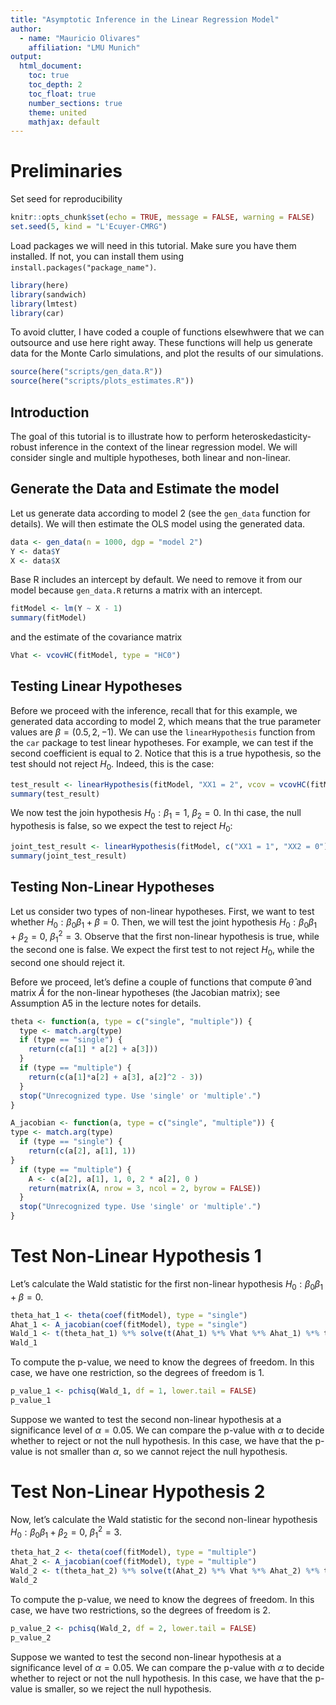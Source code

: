 ```yaml
---
title: "Asymptotic Inference in the Linear Regression Model"
author:
  - name: "Mauricio Olivares"
    affiliation: "LMU Munich"
output: 
  html_document:
    toc: true
    toc_depth: 2
    toc_float: true
    number_sections: true
    theme: united
    mathjax: default
---
```


# Preliminaries

Set seed for reproducibility
```r
knitr::opts_chunk$set(echo = TRUE, message = FALSE, warning = FALSE)
set.seed(5, kind = "L'Ecuyer-CMRG")
```

Load packages we will need in this tutorial. Make sure you have them installed. If not, you can install them using `install.packages("package_name")`.
```r
library(here)
library(sandwich)
library(lmtest)
library(car)
```

To avoid clutter, I have coded a couple of functions elsewhwere that we can outsource and use here right away. These functions will help us generate data for the Monte Carlo simulations, and plot the results of our simulations.
```r

source(here("scripts/gen_data.R"))
source(here("scripts/plots_estimates.R"))
```

## Introduction

The goal of this tutorial is to illustrate how to perform heteroskedasticity-robust inference in the context of the linear regression model. We will consider single and multiple hypotheses, both linear and non-linear.

## Generate the Data and Estimate the model

Let us generate data according to model 2 (see the `gen_data` function for details). We will then estimate the OLS model using the generated data.

```r
data <- gen_data(n = 1000, dgp = "model 2")
Y <- data$Y
X <- data$X
```

Base R includes an intercept by default. We need to remove it from our model because `gen_data.R` returns a matrix with an intercept.

```r
fitModel <- lm(Y ~ X - 1)
summary(fitModel)
```
and the estimate of the covariance matrix
```r
Vhat <- vcovHC(fitModel, type = "HC0")
```

## Testing Linear Hypotheses

Before we proceed with the inference, recall that for this example, we generated data according to model 2, which means that the true parameter values are $\beta=(0.5,2,-1)$.
We can use the `linearHypothesis` function from the `car` package to test linear hypotheses. For example, we can test if the second coefficient is equal to 2. Notice that this is a true hypothesis, so the test should not reject $H_0$. Indeed, this is the case:
```r
test_result <- linearHypothesis(fitModel, "XX1 = 2", vcov = vcovHC(fitModel, type = "HC0"), test = "Chisq")
summary(test_result)
```
We now test the join hypothesis $H_0: \beta_1=1,\:\beta_2=0$. In thi case, the null hypothesis is false, so we expect the test to reject $H_0$:
```r
joint_test_result <- linearHypothesis(fitModel, c("XX1 = 1", "XX2 = 0"), vcov = vcovHC(fitModel, type = "HC0"), test = "Chisq")
summary(joint_test_result)
```
## Testing Non-Linear Hypotheses

Let us consider two types of non-linear hypotheses. First, we want to test whether $H_0: \beta_0\beta_1+\beta=0$. Then, we will test the joint hypothesis $H_0: \beta_0\beta_1+\beta_2=0,\:\beta_1^2=3$. Observe that the first non-linear hypothesis is true, while the second one is false. We expect the first test to not reject $H_0$, while the second one should reject it.

Before we proceed, let's define a couple of functions that compute $\hat{\theta}$ and matrix $\hat{A}$ for the non-linear hypotheses (the Jacobian matrix); see Assumption A5 in the lecture notes for details.
```r
theta <- function(a, type = c("single", "multiple")) {
  type <- match.arg(type)
  if (type == "single") {
    return(c(a[1] * a[2] + a[3]))
  }
  if (type == "multiple") {
    return(c(a[1]*a[2] + a[3], a[2]^2 - 3))
  }
  stop("Unrecognized type. Use 'single' or 'multiple'.")
}

A_jacobian <- function(a, type = c("single", "multiple")) {
type <- match.arg(type)
  if (type == "single") {
    return(c(a[2], a[1], 1))
}
  if (type == "multiple") {
    A <- c(a[2], a[1], 1, 0, 2 * a[2], 0 )
    return(matrix(A, nrow = 3, ncol = 2, byrow = FALSE))
  }
  stop("Unrecognized type. Use 'single' or 'multiple'.")
}
```

# Test Non-Linear Hypothesis 1

Let's calculate the Wald statistic for the first non-linear hypothesis $H_0: \beta_0\beta_1+\beta=0$.
```r
theta_hat_1 <- theta(coef(fitModel), type = "single")
Ahat_1 <- A_jacobian(coef(fitModel), type = "single")
Wald_1 <- t(theta_hat_1) %*% solve(t(Ahat_1) %*% Vhat %*% Ahat_1) %*% theta_hat_1
Wald_1
```
To compute the p-value, we need to know the degrees of freedom. In this case, we have one restriction, so the degrees of freedom is 1.
```r
p_value_1 <- pchisq(Wald_1, df = 1, lower.tail = FALSE)
p_value_1
```
Suppose we wanted to test the second non-linear hypothesis at a significance level of $\alpha = 0.05$. We can compare the p-value with $\alpha$ to decide whether to reject or not the null hypothesis. In this case, we have that the p-value is not smaller than $\alpha$, so we cannot reject the null hypothesis.


# Test Non-Linear Hypothesis 2
Now, let's calculate the Wald statistic for the second non-linear hypothesis $H_0: \beta_0\beta_1+\beta_2=0,\:\beta_1^2=3$.
```r
theta_hat_2 <- theta(coef(fitModel), type = "multiple")
Ahat_2 <- A_jacobian(coef(fitModel), type = "multiple")
Wald_2 <- t(theta_hat_2) %*% solve(t(Ahat_2) %*% Vhat %*% Ahat_2) %*% theta_hat_2
Wald_2
```
To compute the p-value, we need to know the degrees of freedom. In this case, we have two restrictions, so the degrees of freedom is 2.
```r
p_value_2 <- pchisq(Wald_2, df = 2, lower.tail = FALSE)
p_value_2
```
Suppose we wanted to test the second non-linear hypothesis at a significance level of $\alpha = 0.05$. We can compare the p-value with $\alpha$ to decide whether to reject or not the null hypothesis. In this case, we have that the p-value is smaller, so we reject the null hypothesis.

